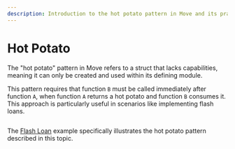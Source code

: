 ```yaml
---
description: Introduction to the hot potato pattern in Move and its practical application.
---
```



# Hot Potato

The "hot potato" pattern in Move refers to a struct that lacks capabilities,
meaning it can only be created and used within its defining module. 

This pattern requires that function `B` must be called immediately after function `A`, when function `A` returns a hot potato and function `B` consumes it.
This approach is particularly useful in scenarios like implementing flash loans.

```move file=<rootDir>/docs/examples/move/move-overview/patterns/hot-potato.move
```

The [Flash Loan](https://github.com/iotaledger/iota/blob/main/examples/move/flash_lender/sources/example.move) example specifically illustrates the hot potato pattern described in this topic.

<Quiz questions={questions} />